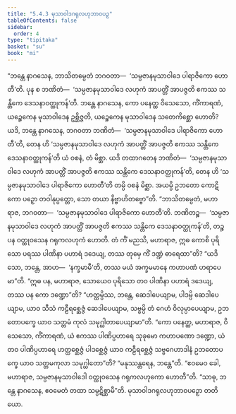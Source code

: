 ```yaml
---
title: "5.4.3 မုသာဝါဒဂရုလဟုဘာဝပဉှ"
tableOfContents: false
sidebar:
  order: 4
type: "tipitaka"
basket: "su"
book: "mi"
---
```



<DynamicBreadcrumb />

<Division number="152" book="mi">

<Paragraph number="869" book="mi">
“ဘန္တေ နာဂသေန, ဘာသိတမ္ပေတံ ဘဂဝတာ—  ‘သမ္ပဇာနမုသာဝါဒေ ပါရာဇိကော ဟောတီ’တိ. ပုန စ ဘဏိတံ—  ‘သမ္ပဇာနမုသာဝါဒေ လဟုကံ အာပတ္တိံ အာပဇ္ဇတိ ဧကဿ သန္တိကေ ဒေသနာဝတ္ထုကန်’တိ. ဘန္တေ နာဂသေန, ကော ပနေတ္ထ ဝိသေသော, ကိံကာရဏံ, ယဉ္စေကေန မုသာဝါဒေန ဥစ္ဆိဇ္ဇတိ, ယဉ္စေကေန မုသာဝါဒေန သတေကိစ္ဆော ဟောတိ? ယဒိ, ဘန္တေ နာဂသေန, ဘဂဝတာ ဘဏိတံ—  ‘သမ္ပဇာနမုသာဝါဒေ ပါရာဇိကော ဟောတီ’တိ, တေန ဟိ ‘သမ္ပဇာနမုသာဝါဒေ လဟုကံ အာပတ္တိံ အာပဇ္ဇတိ ဧကဿ သန္တိကေ ဒေသနာဝတ္ထုကန်’တိ ယံ ဝစနံ, တံ မိစ္ဆာ. ယဒိ တထာဂတေန ဘဏိတံ—  ‘သမ္ပဇာနမုသာဝါဒေ လဟုကံ အာပတ္တိံ အာပဇ္ဇတိ ဧကဿ သန္တိကေ ဒေသနာဝတ္ထုကန်’တိ, တေန ဟိ ‘သမ္ပဇာနမုသာဝါဒေ ပါရာဇိကော ဟောတီ’တိ တမ္ပိ ဝစနံ မိစ္ဆာ. အယမ္ပိ ဥဘတော ကောဋိကော ပဉှော တဝါနုပ္ပတ္တော, သော တယာ နိဗ္ဗာဟိတဗ္ဗော”တိ.
</Paragraph>

<Paragraph number="870" book="mi">
“ဘာသိတမ္ပေတံ, မဟာရာဇ, ဘဂဝတာ—  ‘သမ္ပဇာနမုသာဝါဒေ ပါရာဇိကော ဟောတီ’တိ. ဘဏိတဉ္စ—  ‘သမ္ပဇာနမုသာဝါဒေ လဟုကံ အာပတ္တိံ အာပဇ္ဇတိ ဧကဿ သန္တိကေ ဒေသနာဝတ္ထုကန်’တိ, တဉ္စ ပန ဝတ္ထုဝသေန ဂရုကလဟုကံ ဟောတိ. တံ ကိံ မညသိ, မဟာရာဇ, ဣဓ ကောစိ ပုရိသော ပရဿ ပါဏိနာ ပဟာရံ ဒဒေယျ, တဿ တုမှေ ကိံ ဒဏ္ဍံ ဓာရေထာ”တိ? “ယဒိ သော, ဘန္တေ, အာဟ—  ‘နက္ခမာမီ’တိ, တဿ မယံ အက္ခမမာနေ ကဟာပဏံ ဟရာပေမာ”တိ. “ဣဓ ပန, မဟာရာဇ, သောယေဝ ပုရိသော တဝ ပါဏိနာ ပဟာရံ ဒဒေယျ, တဿ ပန ကော ဒဏ္ဍော”တိ? “ဟတ္ထမ္ပိဿ, ဘန္တေ, ဆေဒါပေယျာမ, ပါဒမ္ပိ ဆေဒါပေယျာမ, ယာဝ သီသံ ကဠီရစ္ဆေဇ္ဇံ ဆေဒါပေယျာမ, သဗ္ဗမ္ပိ တံ ဂေဟံ ဝိလုမ္ပာပေယျာမ, ဥဘတောပက္ခေ ယာဝ သတ္တမံ ကုလံ သမုဂ္ဃါတာပေယျာမာ”တိ. “ကော ပနေတ္ထ, မဟာရာဇ, ဝိသေသော, ကိံကာရဏံ, ယံ ဧကဿ ပါဏိပ္ပဟာရေ သုခုမော ကဟာပဏော ဒဏ္ဍော, ယံ တဝ ပါဏိပ္ပဟာရေ ဟတ္ထစ္ဆေဇ္ဇံ ပါဒစ္ဆေဇ္ဇံ ယာဝ ကဠီရစ္ဆေဇ္ဇံ သဗ္ဗဂေဟာဒါနံ ဥဘတောပက္ခေ ယာဝ သတ္တမကုလာ သမုဂ္ဃါတော”တိ? “မနုဿန္တရေန, ဘန္တေ”တိ. “ဧဝမေဝ ခေါ, မဟာရာဇ, သမ္ပဇာနမုသာဝါဒေါ ဝတ္ထုဝသေန ဂရုကလဟုကော ဟောတီ”တိ. “သာဓု, ဘန္တေ နာဂသေန, ဧဝမေတံ တထာ သမ္ပဋိစ္ဆာမီ”တိ.

</Paragraph>
</Division>

<Paragraph number="871" type="center" book="mi">
မုသာဝါဒဂရုလဟုဘာဝပဉှော တတိယော.
</Paragraph>